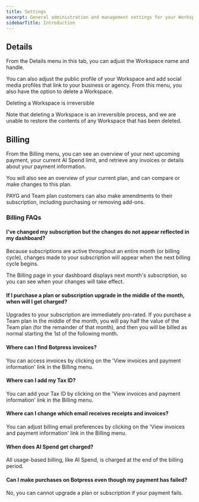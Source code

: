 ```yaml
---
title: Settings
excerpt: General administration and management settings for your Workspace.
sidebarTitle: Introduction
---
```

## Details

From the Details menu in this tab, you can adjust the Workspace name and handle.

You can also adjust the public profile of your Workspace and add social media profiles that link to your business or agency. From this menu, you also have the option to delete a Workspace.

<Warning>
Deleting a Workspace is irreversible

Note that deleting a Workspace is an irreversible process, and we are unable to restore the contents of any Workspace that has been deleted.
</Warning>

## Billing

From the Billing menu, you can see an overview of your next upcoming payment, your current AI Spend limit, and retrieve any invoices or details about your payment information.

You will also see an overview of your current plan, and can compare or make changes to this plan.

PAYG and Team plan customers can also make amendments to their subscription, including purchasing or removing add-ons.

### Billing FAQs

#### I've changed my subscription but the changes do not appear reflected in my dashboard?

Because subscriptions are active throughout an entire month (or billing cycle), changes made to your subscription will appear when the next billing cycle begins.

The Billing page in your dashboard displays next month's subscription, so you can see when your changes will take effect.

#### If I purchase a plan or subscription upgrade in the middle of the month, when will I get charged?

Upgrades to your subscription are immediately pro-rated. If you purchase a Team plan in the middle of the month, you will pay half the value of the Team plan (for the remainder of that month), and then you will be billed as normal starting the 1st of the following month.

#### Where can I find Botpress invoices?

You can access invoices by clicking on the 'View invoices and payment information' link in the Billing menu.

#### Where can I add my Tax ID?

You can add your Tax ID by clicking on the 'View invoices and payment information' link in the Billing menu.

#### Where can I change which email receives receipts and invoices?

You can adjust billing email preferences by clicking on the 'View invoices and payment information' link in the Billing menu.

#### When does AI Spend get charged?

All usage-based billing, like AI Spend, is charged at the end of the billing period.

#### Can I make purchases on Botpress even though my payment has failed?

No, you can cannot upgrade a plan or subscription if your payment fails.
